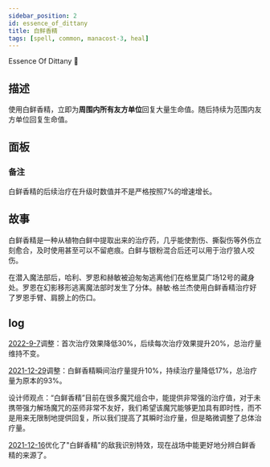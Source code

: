 ```yaml
---
sidebar_position: 2
id: essence_of_dittany
title: 白鲜香精
tags: [spell, common, manacost-3, heal]
---
```


Essence Of Dittany 🌿

<!--truncate-->



<CardBasics cardKey={id}/>


## 描述

使用白鲜香精，立即为**周围内所有友方单位**回复大量生命值。随后持续为范围内友方单位回复生命值。

## 面板


<LevelComponent/>


<CardDynamicTable cardKey={id}/>


<CardComplexTable cardKey={id}/>


### 备注

白鲜香精的后续治疗在升级时数值并不是严格按照7%的增速增长。


## 故事

白鲜香精是一种从植物白鲜中提取出来的治疗药，几乎能使割伤、撕裂伤等外伤立刻愈合，及时使用甚至可以不留疤痕。白鲜与银粉混合后还可以用于治疗狼人咬伤。

在潜入魔法部后，哈利、罗恩和赫敏被迫匆匆逃离他们在格里莫广场12号的藏身处。罗恩在幻影移形逃离魔法部时发生了分体。赫敏·格兰杰使用白鲜香精治疗好了罗恩手臂、肩膀上的伤口。

## log

[2022-9-7](/blog/220907-update-annc#adjustment)调整：首次治疗效果降低30%，后续每次治疗效果提升20%，总治疗量维持不变。

[2021-12-29](/blog/211229-update-annc#adjustment)调整：白鲜香精瞬间治疗量提升10%，持续治疗量降低17%，总治疗量为原本的93%。

设计师观点：“白鲜香精”目前在很多魔咒组合中，能提供非常强的治疗值，对于未携带强力解场魔咒的巫师非常不友好，我们希望该魔咒能够更加具有即时性，而不是用来无限制地提供回复，所以我们提高了其瞬时治疗量，但是略微调整了总体治疗量。

[2021-12-16](/blog/211216-update-annc#optimization)优化了"白鲜香精"的敌我识别特效，现在战场中能更好地分辨白鲜香精的来源了。
